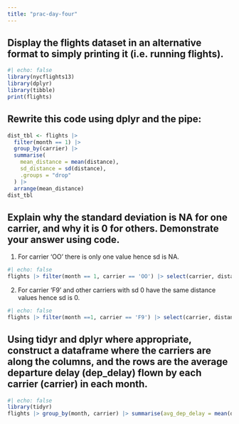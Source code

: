 ```yaml
---
title: "prac-day-four"
---
```


## Display the flights dataset in an alternative format to simply printing it (i.e. running flights).

```r
#| echo: false
library(nycflights13)
library(dplyr)
library(tibble)
print(flights)
```

## Rewrite this code using dplyr and the pipe:

```r
dist_tbl <- flights |>
  filter(month == 1) |>
  group_by(carrier) |>
  summarise(
    mean_distance = mean(distance),
    sd_distance = sd(distance),
    .groups = "drop"
  ) |>
  arrange(mean_distance)
dist_tbl
```

## Explain why the standard deviation is NA for one carrier, and why it is 0 for others. Demonstrate your answer using code.

1) For carrier 'OO' there is only one value hence sd is NA.
```r
#| echo: false
flights |> filter(month == 1, carrier == 'OO') |> select(carrier, distance) 
```

2) For carrier 'F9' and other carriers with sd 0 have the same distance values hence sd is 0.

```r
#| echo: false
flights |> filter(month ==1, carrier == 'F9') |> select(carrier, distance) 
```

## Using tidyr and dplyr where appropriate, construct a dataframe where the carriers are along the columns, and the rows are the average departure delay (dep_delay) flown by each carrier (carrier) in each month.

```r
#| echo: false
library(tidyr)
flights |> group_by(month, carrier) |> summarise(avg_dep_delay = mean(dep_delay), .groups = 'drop') |> pivot_wider(names_from = carrier, values_from = avg_dep_delay)
```

